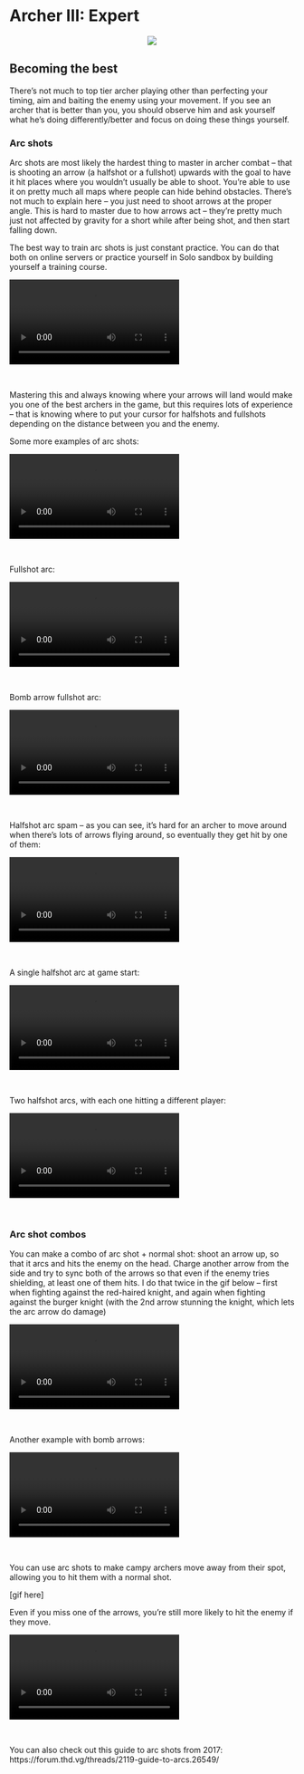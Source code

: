 # Archer III: Expert

<p align="center">
  <img src="imgs/bow.png">
</p>

## Becoming the best

There's not much to top tier archer playing other than perfecting your timing, aim and baiting the enemy using your movement. If you see an archer that is better than you, you should observe him and ask yourself what he's doing differently/better and focus on doing these things yourself.

### Arc shots

Arc shots are most likely the hardest thing to master in archer combat -- that is shooting an arrow (a halfshot or a fullshot) upwards with the goal to have it hit places where you wouldn't usually be able to shoot. You're able to use it on pretty much all maps where people can hide behind obstacles. There's not much to explain here -- you just need to shoot arrows at the proper angle. This is hard to master due to how arrows act -- they're pretty much just not affected by gravity for a short while after being shot, and then start falling down.

The best way to train arc shots is just constant practice. You can do that both on online servers or practice yourself in Solo sandbox by building yourself a training course.

<video style="display:block; max-width:100%; height:auto;" src="webm/03-expert/arc1.webm" controls loop="loop" preload></video><br>

Mastering this and always knowing where your arrows will land would make you one of the best archers in the game, but this requires lots of experience -- that is knowing where to put your cursor for halfshots and fullshots depending on the distance between you and the enemy. 

Some more examples of arc shots:

<video style="display:block; max-width:100%; height:auto;" src="webm/03-expert/arc3.webm" controls loop="loop" preload></video><br>

Fullshot arc:

<video style="display:block; max-width:100%; height:auto;" src="webm/02-good/darc.webm" controls loop="loop" preload></video><br>

Bomb arrow fullshot arc:

<video style="display:block; max-width:100%; height:auto;" src="webm/02-good/sami.webm" controls loop="loop" preload></video><br>

Halfshot arc spam -- as you can see, it's hard for an archer to move around when there's lots of arrows flying around, so eventually they get hit by one of them:

<video style="display:block; max-width:100%; height:auto;" src="webm/02-good/arcspam.webm" controls loop="loop" preload></video><br>

A single halfshot arc at game start:

<video style="display:block; max-width:100%; height:auto;" src="webm/02-good/parc2.webm" controls loop="loop" preload></video><br>

Two halfshot arcs, with each one hitting a different player:

<video style="display:block; max-width:100%; height:auto;" src="webm/02-good/hardc.webm" controls loop="loop" preload></video><br>

### Arc shot combos

You can make a combo of arc shot + normal shot: shoot an arrow up, so that it arcs and hits the enemy on the head. Charge another arrow from the side and try to sync both of the arrows so that even if the enemy tries shielding, at least one of them hits. I do that twice in the gif below -- first when fighting against the red-haired knight, and again when fighting against the burger knight (with the 2nd arrow stunning the knight, which lets the arc arrow do damage)

<video style="display:block; max-width:100%; height:auto;" src="webm/02-good/arl.webm" controls loop="loop" preload></video><br>

Another example with bomb arrows:

<video style="display:block; max-width:100%; height:auto;" src="webm/02-good/tehv.webm" controls loop="loop" preload></video><br>

You can use arc shots to make campy archers move away from their spot, allowing you to hit them with a normal shot.

[gif here]

Even if you miss one of the arrows, you're still more likely to hit the enemy if they move. 

<video style="display:block; max-width:100%; height:auto;" src="webm/03-expert/arc2.webm" controls loop="loop" preload></video><br>

You can also check out this guide to arc shots from 2017: https://forum.thd.vg/threads/2119-guide-to-arcs.26549/
